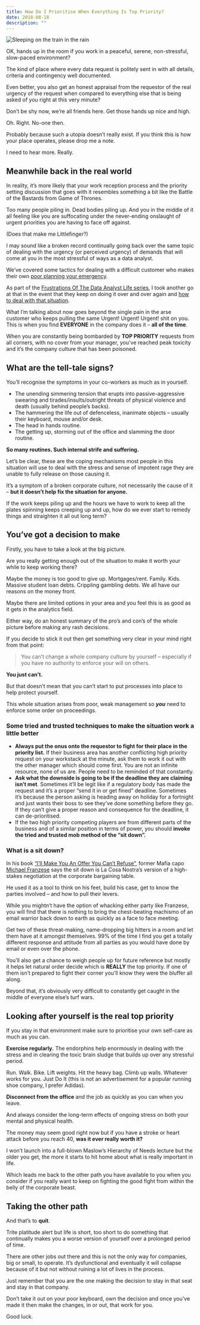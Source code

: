 ```yaml
---
title: How Do I Prioritise When Everything Is Top Priority?
date: 2018-08-18
description: ""
---
```

![Sleeping on the train in the rain](./train-rain-sleep.jpg)

OK, hands up in the room if you work in a peaceful, serene, non-stressful, slow-paced environment?

The kind of place where every data request is politely sent in with all details, criteria and contingency well documented.

Even better, you also get an honest appraisal from the requestor of the real urgency of the request when compared to everything else that is being asked of you right at this very minute?

Don’t be shy now, we’re all friends here. Get those hands up nice and high.

Oh. Right. No-one then.

Probably because such a utopia doesn’t really exist. If you think this is how your place operates, please drop me a note.

I need to hear more. Really.

## Meanwhile back in the real world

In reality, it’s more likely that your work reception process and the priority setting discussion that goes with it resembles something a bit like the Battle of the Bastards from Game of Thrones.

Too many people piling in. Dead bodies piling up. And you in the middle of it all feeling like you are suffocating under the never-ending onslaught of urgent priorities you are having to face off against.

(Does that make me Littlefinger?)

I may sound like a broken record continually going back over the same topic of dealing with the urgency (or perceived urgency) of demands that will come at you in the most stressful of ways as a data analyst.

We’ve covered some tactics for dealing with a difficult customer who makes their own [poor planning your emergency][1].

As part of the [Frustrations Of The Data Analyst Life series][2], I took another go at that in the event that they keep on doing it over and over again and [how to deal with that situation][3].

What I’m talking about now goes beyond the single pain in the arse customer who keeps pulling the same Urgent! Urgent! Urgent! shit on you. This is when you find **EVERYONE** in the company does it – **all of the time**.

When you are constantly being bombarded by **TOP PRIORITY** requests from all corners, with no cover from your manager, you’ve reached peak toxicity and it’s the company culture that has been poisoned.

## What are the tell-tale signs?

You’ll recognise the symptoms in your co-workers as much as in yourself.

  * The unending simmering tension that erupts into passive-aggressive swearing and tirades/insults/outright threats of physical violence and death (usually behind people’s backs).
  * The hammering the life out of defenceless, inanimate objects – usually their keyboard, mouse and/or desk.
  * The head in hands routine.
  * The getting up, storming out of the office and slamming the door routine.

**So many routines. Such internal strife and suffering.**

Let’s be clear, these are the coping mechanisms most people in this situation will use to deal with the stress and sense of impotent rage they are unable to fully release on those causing it.

It’s a symptom of a broken corporate culture, not necessarily the cause of it – **but it doesn’t help fix the situation for anyone.**

If the work keeps piling up and the hours we have to work to keep all the plates spinning keeps creeping up and up, how do we ever start to remedy things and straighten it all out long term?

## You&#8217;ve got a decision to make

Firstly, you have to take a look at the big picture.

Are you really getting enough out of the situation to make it worth your while to keep working there?

Maybe the money is too good to give up. Mortgages/rent. Family. Kids. Massive student loan debts. Crippling gambling debts. We all have our reasons on the money front.

Maybe there are limited options in your area and you feel this is as good as it gets in the analytics field.

Either way, do an honest summary of the pro’s and con’s of the whole picture before making any rash decisions.

If you decide to stick it out then get something very clear in your mind right from that point:

> You can’t change a whole company culture by yourself – especially if you have no authority to enforce your will on others.

**You just can’t.**

But that doesn’t mean that you can’t start to put processes into place to help protect yourself.

This whole situation arises from poor, weak management so _**you**_ need to enforce some order on proceedings.

### Some tried and trusted techniques to make the situation work a little better

  * **Always put the onus onto the requestor to fight for their place in the priority list.** If their business area has another conflicting high priority request on your workstack at the minute, ask them to work it out with the other manager which should come first. You are not an infinite resource, none of us are. People need to be reminded of that constantly.
  * **Ask what the downside is going to be if the deadline they are claiming isn’t met**. Sometimes it’ll be legit like if a regulatory body has made the request and it’s a proper “send it in or get fined” deadline. Sometimes it’s because the person asking is heading away on holiday for a fortnight and just wants their boss to see they’ve done something before they go. If they can’t give a proper reason and consequence for the deadline, it can de-prioritised.
  * If the two high priority competing players are from different parts of the business and of a similar position in terms of power, you should **invoke the tried and trusted mob method of the “sit down”.**

### What is a sit down?

In his book [“I’ll Make You An Offer You Can’t Refuse”](https://www.amazon.co.uk/Ill-Make-Offer-Cant-Refuse/dp/1595554262), former Mafia capo [Michael Franzese](https://michaelfranzese.com/) says the sit down is La Cosa Nostra’s version of a high-stakes negotiation at the corporate bargaining table.

He used it as a tool to think on his feet, build his case, get to know the parties involved – and how to pull their levers.

While you mightn’t have the option of whacking either party like Franzese, you will find that there is nothing to bring the chest-beating machismo of an email warrior back down to earth as quickly as a face to face meeting.

Get two of these threat-making, name-dropping big hitters in a room and let them have at it amongst themselves. 99% of the time I find you get a totally different response and attitude from all parties as you would have done by email or even over the phone.

You’ll also get a chance to weigh people up for future reference but mostly it helps let natural order decide which is **REALLY** the top priority. If one of them isn’t prepared to fight their corner you’ll know they were the bluffer all along.

Beyond that, it’s obviously very difficult to constantly get caught in the middle of everyone else’s turf wars.

## Looking after yourself is the real top priority

If you stay in that environment make sure to prioritise your own self-care as much as you can.

**Exercise regularly.** The endorphins help enormously in dealing with the stress and in clearing the toxic brain sludge that builds up over any stressful period.

Run. Walk. Bike. Lift weights. Hit the heavy bag. Climb up walls. Whatever works for you. Just Do It (this is not an advertisement for a popular running shoe company, I prefer Adidas).

**Disconnect from the office** and the job as quickly as you can when you leave.

And always consider the long-term effects of ongoing stress on both your mental and physical health.

The money may seem good right now but if you have a stroke or heart attack before you reach 40, **was it ever really worth it?**

I won’t launch into a full-blown Maslow’s Hierarchy of Needs lecture but the older you get, the more it starts to hit home about what is really important in life.

Which leads me back to the other path you have available to you when you consider if you really want to keep on fighting the good fight from within the belly of the corporate beast.

## Taking the other path

And that’s to **quit**.

Trite platitude alert but life is short, too short to do something that continually makes you a worse version of yourself over a prolonged period of time.

There are other jobs out there and this is not the only way for companies, big or small, to operate. It’s dysfunctional and eventually it will collapse because of it but not without ruining a lot of lives in the process.

Just remember that you are the one making the decision to stay in that seat and stay in that company.

Don’t take it out on your poor keyboard, own the decision and once you’ve made it then make the changes, in or out, that work for you.

Good luck.

 [1]: https://alanhylands.com/urgenturgenturgent-how-to-deal-when-someone-elses-poor-planning-becomes-your-emergency/
 [2]: https://alanhylands.com/frustrations-of-the-data-analyst-life/
 [3]: https://alanhylands.com/the-urgenturgenturgent-boy-who-cried-wolf/